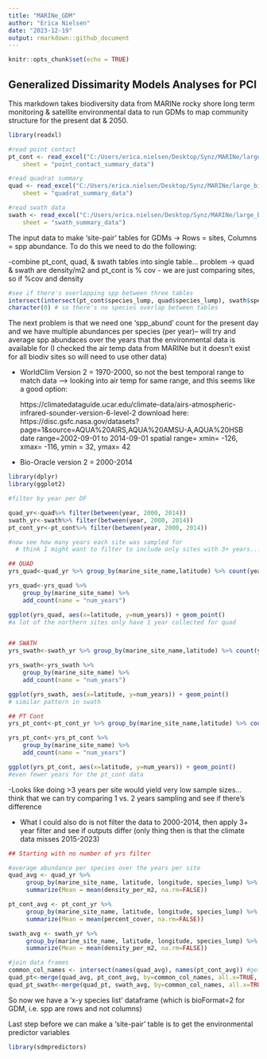 ```yaml
---
title: "MARINe_GDM"
author: "Erica Nielsen"
date: "2023-12-19"
output: rmarkdown::github_document
---
```


```r
knitr::opts_chunk$set(echo = TRUE)
```

## Generalized Dissimarity Models Analyses for PCI

This markdown takes biodiversity data from MARINe rocky shore long term monitoring & satellite environmental data to run GDMs to map community structure for the present dat & 2050. 

```r
library(readxl)

#read point contact
pt_cont <- read_excel("C:/Users/erica.nielsen/Desktop/Synz/MARINe/large_biodiv_data/cbs_data_CA_2023.xlsx", 
    sheet = "point_contact_summary_data")

#read quadrat summary
quad <- read_excel("C:/Users/erica.nielsen/Desktop/Synz/MARINe/large_biodiv_data/cbs_data_CA_2023.xlsx", 
    sheet = "quadrat_summary_data")

#read swath data
swath <- read_excel("C:/Users/erica.nielsen/Desktop/Synz/MARINe/large_biodiv_data/cbs_data_CA_2023.xlsx", 
    sheet = "swath_summary_data")

```

The input data to make 'site-pair' tables for GDMs -> Rows = sites, Columns = spp abundance. To do this we need to do the following:

-combine pt_cont, quad, & swath tables into single table... problem -> quad & swath are density/m2 and pt_cont is % cov
  - we are just comparing sites, so if %cov and density 


```r

#see if there's overlapping spp between three tables 
intersect(intersect(pt_cont$species_lump, quad$species_lump), swath$species_lump)
character(0) # so there's no species overlap between tables

```

The next problem is that we need one 'spp_abund' count for the present day and we have multiple abundances per species (per year)-- will try and average spp abundaces over the years that the environmental data is available for
(I checked the air temp data from MARINe but it doesn't exist for all biodiv sites so will need to use other data)

- WorldClim Version 2 = 1970-2000, so not the best temporal range to match data
--> looking into air temp for same range, and this seems like a good option:                    

    https://climatedataguide.ucar.edu/climate-data/airs-atmospheric-infrared-sounder-version-6-level-2 
        download here: https://disc.gsfc.nasa.gov/datasets?page=1&source=AQUA%20AIRS,AQUA%20AMSU-A,AQUA%20HSB
            date range=2002-09-01 to 2014-09-01
            spatial range= xmin= -126, xmax= -116, ymin = 32, ymax= 42


- Bio-Oracle version 2 = 2000-2014 



```r


library(dplyr)
library(ggplot2)

#filter by year per DF

quad_yr<-quad%>% filter(between(year, 2000, 2014))
swath_yr<-swath%>% filter(between(year, 2000, 2014))
pt_cont_yr<-pt_cont%>% filter(between(year, 2000, 2014))

#now see how many years each site was sampled for
  # think I might want to filter to include only sites with 3+ years... or run analyses on all data vs. filtered data

## QUAD
yrs_quad<-quad_yr %>% group_by(marine_site_name,latitude) %>% count(year, sort = TRUE)

yrs_quad<-yrs_quad %>%
    group_by(marine_site_name) %>%
    add_count(name = "num_years")

ggplot(yrs_quad, aes(x=latitude, y=num_years)) + geom_point()
#a lot of the northern sites only have 1 year collected for quad


## SWATH
yrs_swath<-swath_yr %>% group_by(marine_site_name,latitude) %>% count(year, sort = TRUE)

yrs_swath<-yrs_swath %>%
    group_by(marine_site_name) %>%
    add_count(name = "num_years")

ggplot(yrs_swath, aes(x=latitude, y=num_years)) + geom_point()
# similar pattern in swath

## PT Cont
yrs_pt_cont<-pt_cont_yr %>% group_by(marine_site_name,latitude) %>% count(year, sort = TRUE)

yrs_pt_cont<-yrs_pt_cont %>%
    group_by(marine_site_name) %>%
    add_count(name = "num_years")

ggplot(yrs_pt_cont, aes(x=latitude, y=num_years)) + geom_point()
#even fewer years for the pt_cont data


```

-Looks like doing >3 years per site would yield very low sample sizes... think that we can try comparing 1 vs. 2 years sampling and see if there's difference

- What I could also do is not filter the data to 2000-2014, then apply 3+ year filter and see if outputs differ (only thing then is that the climate data misses 2015-2023)


```r
## Starting with no number of yrs filter

#average abundance per species over the years per site
quad_avg <- quad_yr %>%
     group_by(marine_site_name, latitude, longitude, species_lump) %>%
     summarize(Mean = mean(density_per_m2, na.rm=FALSE))

pt_cont_avg <- pt_cont_yr %>%
     group_by(marine_site_name, latitude, longitude, species_lump) %>%
     summarize(Mean = mean(percent_cover, na.rm=FALSE))

swath_avg <- swath_yr %>%
     group_by(marine_site_name, latitude, longitude, species_lump) %>%
     summarize(Mean = mean(density_per_m2, na.rm=FALSE))

#join data frames
common_col_names <- intersect(names(quad_avg), names(pt_cont_avg)) #get column names
quad_pt<-merge(quad_avg, pt_cont_avg, by=common_col_names, all.x=TRUE, all.y=TRUE) #merge first 2 DFs
quad_pt_swath<-merge(quad_pt, swath_avg, by=common_col_names, all.x=TRUE, all.y=TRUE) #merge in swath

```

So now we have a 'x-y species list' dataframe (which is bioFormat=2 for GDM, i.e. spp are rows and not columns)

Last step before we can make a 'site-pair' table is to get the environmental predictor variables

```r
library(sdmpredictors)


```






